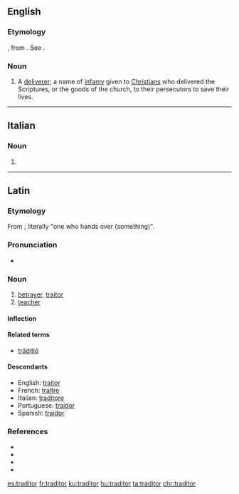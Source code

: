 ==English==

===Etymology===
{{etyl|la|en}} {{m|la|traditor||betrayer}}, from {{term|trado||I hand over}}. See {{term|traitor}}.

===Noun===
{{en-noun|s|traditores}}

# A [[deliverer]]; a name of [[infamy]] given to [[Christian]]s who delivered the Scriptures, or the goods of the church, to their persecutors to save their lives.
#: {{rfquotek|Milner}}

{{Webster 1913}}

----

==Italian==

===Noun===
{{head|it|noun|g=m|invariable}}

# {{apocopic form of|traditore|lang=it}}

----

==Latin==

===Etymology===
From {{m|la|trādō||give up, hand over}}; literally "one who hands over (something)".

===Pronunciation===
* {{la-IPA|trāditor}}

===Noun===
{{la-noun|new=1|trāditor|trāditōris|m|third}}

# [[betrayer]], [[traitor]]
# [[teacher]]

====Inflection====
{{la-decl-3rd|trāditor}}

====Related terms====
* [[traditio|trāditiō]]

====Descendants====
* English: [[traitor]]
* French: [[traître]]
* Italian: [[traditore]]
* Portuguese: [[traidor]]
* Spanish: [[traidor]]

===References===
* {{R:L&S}}
* {{R:Elementary Lewis}}
* {{R:du Cange}}
* {{R:Gaffiot}}

[[es:traditor]]
[[fr:traditor]]
[[ku:traditor]]
[[hu:traditor]]
[[ta:traditor]]
[[chr:traditor]]